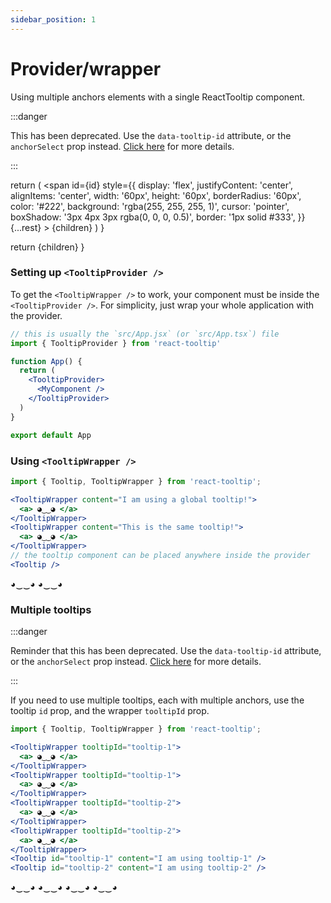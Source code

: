 ```yaml
---
sidebar_position: 1
---
```


# Provider/wrapper

Using multiple anchors elements with a single ReactTooltip component.

:::danger

This has been deprecated. Use the `data-tooltip-id` attribute, or the `anchorSelect` prop instead. [Click here](../getting-started.mdx) for more details.

:::


  return (
    <span
      id={id}
      style={{
        display: 'flex',
        justifyContent: 'center',
        alignItems: 'center',
        width: '60px',
        height: '60px',
        borderRadius: '60px',
        color: '#222',
        background: 'rgba(255, 255, 255, 1)',
        cursor: 'pointer',
        boxShadow: '3px 4px 3px rgba(0, 0, 0, 0.5)',
        border: '1px solid #333',
      }}
      {...rest}
    >
      {children}
    </span>
  )
}

  return <TooltipProvider>{children}</TooltipProvider>
}

### Setting up `<TooltipProvider />`

To get the `<TooltipWrapper />` to work, your component must be inside the `<TooltipProvider />`.
For simplicity, just wrap your whole application with the provider.

```jsx
// this is usually the `src/App.jsx` (or `src/App.tsx`) file
import { TooltipProvider } from 'react-tooltip'

function App() {
  return (
    <TooltipProvider>
      <MyComponent />
    </TooltipProvider>
  )
}

export default App
```

### Using `<TooltipWrapper />`

```jsx
import { Tooltip, TooltipWrapper } from 'react-tooltip';

<TooltipWrapper content="I am using a global tooltip!">
  <a> ◕‿‿◕ </a>
</TooltipWrapper>
<TooltipWrapper content="This is the same tooltip!">
  <a> ◕‿‿◕ </a>
</TooltipWrapper>
// the tooltip component can be placed anywhere inside the provider
<Tooltip />
```

<div style={{ display: 'flex', columnGap: '16px', justifyContent: 'center', paddingTop: '36px' }}>
  <WithProvider>
    <TooltipWrapper content="I am using a global tooltip!">
      <TooltipAnchor>◕‿‿◕</TooltipAnchor>
    </TooltipWrapper>
    <TooltipWrapper content="This is the same tooltip!">
      <TooltipAnchor>◕‿‿◕</TooltipAnchor>
    </TooltipWrapper>
    <Tooltip />
  </WithProvider>
</div>

### Multiple tooltips

:::danger

Reminder that this has been deprecated. Use the `data-tooltip-id` attribute, or the `anchorSelect` prop instead. [Click here](../getting-started.mdx) for more details.

:::

If you need to use multiple tooltips, each with multiple anchors, use the tooltip `id` prop, and the wrapper `tooltipId` prop.

```jsx
import { Tooltip, TooltipWrapper } from 'react-tooltip';

<TooltipWrapper tooltipId="tooltip-1">
  <a> ◕‿‿◕ </a>
</TooltipWrapper>
<TooltipWrapper tooltipId="tooltip-1">
  <a> ◕‿‿◕ </a>
</TooltipWrapper>
<TooltipWrapper tooltipId="tooltip-2">
  <a> ◕‿‿◕ </a>
</TooltipWrapper>
<TooltipWrapper tooltipId="tooltip-2">
  <a> ◕‿‿◕ </a>
</TooltipWrapper>
<Tooltip id="tooltip-1" content="I am using tooltip-1" />
<Tooltip id="tooltip-2" content="I am using tooltip-2" />
```

<div style={{ display: 'flex', columnGap: '16px', justifyContent: 'center', paddingTop: '36px' }}>
  <WithProvider>
    <TooltipWrapper tooltipId="tooltip-1">
      <TooltipAnchor>◕‿‿◕</TooltipAnchor>
    </TooltipWrapper>
    <TooltipWrapper tooltipId="tooltip-1">
      <TooltipAnchor>◕‿‿◕</TooltipAnchor>
    </TooltipWrapper>
    <TooltipWrapper tooltipId="tooltip-2">
      <TooltipAnchor>◕‿‿◕</TooltipAnchor>
    </TooltipWrapper>
    <TooltipWrapper tooltipId="tooltip-2">
      <TooltipAnchor>◕‿‿◕</TooltipAnchor>
    </TooltipWrapper>
    <Tooltip id="tooltip-1" content="I am using tooltip-1" />
    <Tooltip id="tooltip-2" content="I am using tooltip-2" />
  </WithProvider>
</div>
